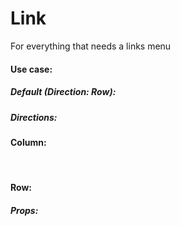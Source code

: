 <!-- documentation.mdx -->


# Link
For everything that needs a links menu
#### Use case:
##### Default (Direction: Row):
<Canvas>
  <Story id="linksmenu--default" />
</Canvas>

##### Directions:
<Canvas>
  <h4>Column:</h4>
  <Story id="linksmenu--default" />
  <br />
  <h4>Row:</h4>
  <Story id="linksmenu--direction-row" />
</Canvas>

##### Props:
<ArgsTable of={LinksMenu} />
